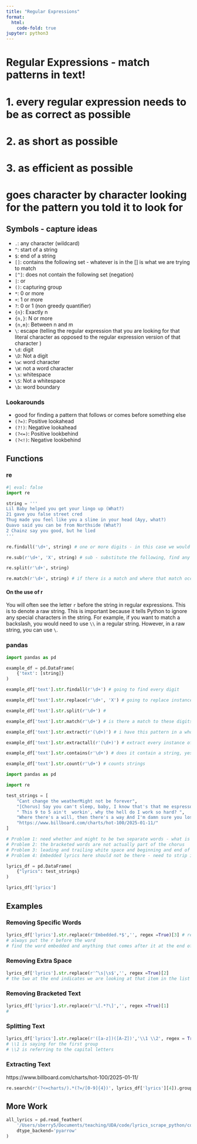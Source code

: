 ```yaml
---
title: "Regular Expressions"
format:
  html:
    code-fold: true
jupyter: python3
---
```

# Regular Expressions - match patterns in text! 
# 1. every regular expression needs to be as correct as possible
# 2. as short as possible
# 3. as efficient as possible 

# goes character by character looking for the pattern you told it to look for


## Symbols - capture ideas

- `.`: any character (wildcard)
- `^`: start of a string 
- `$`: end of a string 
- `[]`: contains the following set - whatever is in the [] is what we are trying to match
- `[^]`: does not contain the following set (negation)
- `|`: or
- `()`: capturing group 
- `*`: 0 or more
- `+`: 1 or more
- `?`: 0 or 1 (non greedy quantifier)
- `{n}`: Exactly n
- `{n,}`: N or more
- `{n,m}`: Between n and m 
- `\`: escape (telling the regular expression that you are looking for that literal character as opposed to the regular expression version of that character )
- `\d`: digit
- `\D`: Not a digit 
- `\w`: word character
- `\W`: not a word character 
- `\s`: whitespace 
- `\S`: Not a whitespace 
- `\b`: word boundary 

### Lookarounds
 - good for finding a pattern that follows or comes before something else 
- `(?=)`: Positive lookahead
- `(?!)`: Negative lookahead
- `(?<=)`: Positive lookbehind
- `(?<!)`: Negative lookbehind


## Functions

### re

```python
#| eval: false
import re

string = '''
Lil Baby helped you get your lingo up (What?)
21 gave you false street cred
Thug made you feel like you a slime in your head (Ayy, what?)
Quavo said you can be from Northside (What?)
2 Chainz say you good, but he lied
'''

re.findall('\d+', string) # one or more digits - in this case we would get 21 or 2

re.sub(r'\d+', 'X', string) # sub - substitute the following, find any digit and substitute with X

re.split(r'\d+', string) 

re.match(r'\d+', string) # if there is a match and where that match occurs 
```

#### On the use of r

You will often see the letter `r` before the string in regular expressions. This is to denote a raw string. This is important because it tells Python to ignore any special characters in the string. For example, if you want to match a backslash, you would need to use `\\` in a regular string. However, in a raw string, you can use `\`. 

### pandas

```python
import pandas as pd

example_df = pd.DataFrame(
    {'text': [string]}
)

example_df['text'].str.findall(r'\d+') # going to find every digit

example_df['text'].str.replace(r'\d+', 'X') # going to replace instances of these digits with X

example_df['text'].str.split(r'\d+') # 

example_df['text'].str.match(r'\d+') # is there a match to these digits

example_df['text'].str.extract(r'(\d+)') # i have this pattern in a whole body of things, get it for me 

example_df['text'].str.extractall(r'(\d+)') # extract every instance of that thing appearing

example_df['text'].str.contains(r'\d+') # does it contain a string, yes or no 

example_df['text'].str.count(r'\d+') # counts strings
```


```python
import pandas as pd

import re
```

```python
test_strings = [
    "Cant change the weatherMight not be forever",
    "[Chorus] Say you can't sleep, baby, I know that's that me espresso [verse 1]",
    " This 9 to 5 ain't  workin', why the hell do I work so hard? ",
    "Where there's a will, then there's a way And I'm damn sure you lost it Embedded lyrics here", 
    "https://www.billboard.com/charts/hot-100/2025-01-11/"
]

# Problem 1: need whether and might to be two separate words - what is the pattern to that problem? can't follow a lowercase letter immediately with an uppercase letter (pattern problem) 
# Problem 2: the bracketed words are not actually part of the chorus 
# Problem 3: leading and trailing white space and beginning and end of the string AND two spaces in front of 'workin'
# Problem 4: Embedded lyrics here should not be there - need to strip it out 
```

```python
lyrics_df = pd.DataFrame(
    {"lyrics": test_strings}
)

lyrics_df['lyrics']
```

## Examples

### Removing Specific Words

```python
lyrics_df['lyrics'].str.replace(r'Embedded.*$','', regex =True)[3] # replace embedded with a space 
# always put the r before the word 
# find the word embedded and anything that comes after it at the end of the string, replace it with nothing 
```

### Removing Extra Space

```python
lyrics_df['lyrics'].str.replace(r'^\s|\s$','', regex =True)[2]
# the two at the end indicates we are looking at that item in the list
```

### Removing Bracketed Text

```python
lyrics_df['lyrics'].str.replace(r'\[.*?\]','', regex =True)[1]
# 
```

### Splitting Text

```python
lyrics_df['lyrics'].str.replace(r'([a-z])([A-Z])','\\1 \\2', regex = True)[0]
# \\1 is saying for the first group
# \\2 is referring to the capital letters 
```

### Extracting Text
https://www.billboard.com/charts/hot-100/2025-01-11/
```python
re.search(r'(?<=charts/).*(?=/[0-9]{4})', lyrics_df['lyrics'][4]).group(0)
```

## More Work

```python
all_lyrics = pd.read_feather(
    '/Users/sberry5/Documents/teaching/UDA/code/lyrics_scrape_python/complete_lyrics_2025.feather', 
    dtype_backend='pyarrow'
)
```